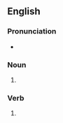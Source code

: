 ==English==

===Pronunciation===
* {{a|UK}} {{IPA|en|/ˈhʌɪf(ə)neɪts/}}

===Noun===
{{head|en|noun form}}

# {{plural of|en|hyphenate}}

===Verb===
{{head|en|verb form}}

# {{en-third-person singular of|hyphenate}}